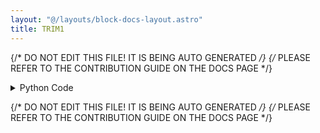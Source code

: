 ```yaml
---
layout: "@/layouts/block-docs-layout.astro"
title: TRIM1
---
```


{/* DO NOT EDIT THIS FILE! IT IS BEING AUTO GENERATED */}
{/* PLEASE REFER TO THE CONTRIBUTION GUIDE ON THE DOCS PAGE */}


<PythonDocsDisplay docstring={docstring} />

<details>
<summary>Python Code</summary>

```python
from flojoy import OrderedPair, flojoy, Matrix, Scalar
import numpy as np
from collections import namedtuple
from typing import Literal

import scipy.stats


@flojoy
def TRIM1(
    default: OrderedPair | Matrix,
    proportiontocut: float = 0.1,
    tail: str = "right",
    axis: int = 0,
) -> OrderedPair | Matrix | Scalar:
    """The TRIM1 node is based on a numpy or scipy function.

    The description of that function is as follows:

        Slice off a proportion from ONE end of the passed array distribution.

        If 'proportiontocut' = 0.1, slices off 'leftmost' or 'rightmost' 10% of scores.
        The lowest or highest values are trimmed (depending on the tail).
        Slice off less if proportion results in a non-integer slice index (i.e. conservatively slices off 'proportiontocut').

    Parameters
    ----------
    a : array_like
        Input array.
    proportiontocut : float
        Fraction to cut off of 'left' or 'right' of distribution.
    tail : {'left', 'right'}, optional
        Defaults to 'right'.
    axis : int or None, optional
        Axis along which to trim data.
        Default is 0.
        If None, compute over the whole array 'a'.

    Returns
    -------
    DataContainer
        type 'ordered pair', 'scalar', or 'matrix'
    """

    result = scipy.stats.trim1(
        a=default.y,
        proportiontocut=proportiontocut,
        tail=tail,
        axis=axis,
    )

    if isinstance(result, np.ndarray):
        result = OrderedPair(x=default.x, y=result)
    else:
        assert isinstance(
            result, np.number | float | int
        ), f"Expected np.number, float or int for result, got {type(result)}"
        result = Scalar(c=float(result))

    return result

```

[Find this Flojoy Block on GitHub](https://github.com/flojoy-ai/blocks/blob/main/blocks/SCIPY/STATS/TRIM1/TRIM1.py)

</details>

{/* DO NOT EDIT THIS FILE! IT IS BEING AUTO GENERATED */}
{/* PLEASE REFER TO THE CONTRIBUTION GUIDE ON THE DOCS PAGE */}
